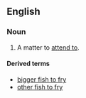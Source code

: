 ==English==

===Noun===
{{en-noun|sg=[[fish]] [[to]] [[fry]]|-|fish to fry}}

# {{idiom}} A matter to [[attend to]].

====Derived terms====
*[[bigger fish to fry]]
*[[other fish to fry]]